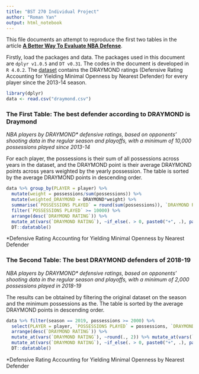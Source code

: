```yaml
---
title: "BST 270 Individual Project"
author: "Roman Yan"
output: html_notebook
---
```


This file documents an attempt to reproduce the first two tables in the article [__A Better Way To Evaluate NBA Defense__](https://fivethirtyeight.com/features/a-better-way-to-evaluate-nba-defense/).

Firstly, load the packages and data. The packages used in this document are `dplyr v1.0.5` and `DT v0.31`.  The codes in the document is developed in `R 4.0.2`. The [dataset](https://raw.githubusercontent.com/fivethirtyeight/data/master/nba-draymond/draymond.csv) contains the DRAYMOND ratings (Defensive Rating Accounting for Yielding Minimal Openness by Nearest Defender) for every player since the 2013-14 season.

```r
library(dplyr)
data <- read.csv("draymond.csv")
```


### The First Table: The best defender according to DRAYMOND is Draymond

_NBA players by DRAYMOND* defensive ratings, based on opponents’ shooting data in the regular season and playoffs, with a minimum of 10,000 possessions played since 2013-14_

For each player, the possessions is their sum of all possessions across years in the dataset, and the DRAYMOND point is their average DRAYMOND points across years weighted by the yearly possession. The table is sorted by the average DRAYMOND points in descending order.

```r
data %>% group_by(PLAYER = player) %>% 
  mutate(weight = possessions/sum(possessions)) %>% 
  mutate(weighted_DRAYMOND = DRAYMOND*weight) %>% 
  summarise(`POSSESSIONS PLAYED` = round(sum(possessions)), `DRAYMOND RATING` = round(sum(weighted_DRAYMOND),2)) %>% 
  filter(`POSSESSIONS PLAYED` >= 10000) %>% 
  arrange(desc(`DRAYMOND RATING`)) %>% 
  mutate_at(vars(`DRAYMOND RATING`), ~if_else(. > 0, paste0("+", .), paste0(.))) %>% 
  DT::datatable()
```

  *Defensive Rating Accounting for Yielding Minimal Openness by Nearest Defender

### The Second Table: The best DRAYMOND defenders of 2018-19

_NBA players by DRAYMOND* defensive ratings, based on opponents’ shooting data in the regular season and playoffs, with a minimum of 2,000 possessions played in 2018-19_

The results can be obtained by filtering the original dataset on the season and the minimum possessions as the. The table is sorted by the average DRAYMOND points in descending order.

```r
data %>% filter(season == 2019, possessions >= 2000) %>%
  select(PLAYER = player, `POSSESSIONS PLAYED` = possessions, `DRAYMOND RATING` = DRAYMOND) %>% 
  arrange(desc(`DRAYMOND RATING`)) %>% 
  mutate_at(vars(`DRAYMOND RATING`), ~round(., 2)) %>% mutate_at(vars(`POSSESSIONS PLAYED`), ~round(.)) %>% 
  mutate_at(vars(`DRAYMOND RATING`), ~if_else(. > 0, paste0("+", .), paste0(.))) %>% 
  DT::datatable()
```

 *Defensive Rating Accounting for Yielding Minimal Openness by Nearest Defender
